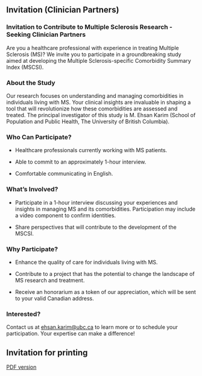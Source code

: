 ## Invitation (Clinician Partners) {-}

### Invitation to Contribute to Multiple Sclerosis Research - Seeking Clinician Partners

Are you a healthcare professional with experience in treating Multiple Sclerosis (MS)? We invite you to participate in a groundbreaking study aimed at developing the Multiple Sclerosis-specific Comorbidity Summary Index (MSCSI).

### About the Study

Our research focuses on understanding and managing comorbidities in individuals living with MS. Your clinical insights are invaluable in shaping a tool that will revolutionize how these comorbidities are assessed and treated. The principal investigator of this study is M. Ehsan Karim (School of Population and Public Health, The University of British Columbia).

### Who Can Participate?

- Healthcare professionals currently working with MS patients.

- Able to commit to an approximately 1-hour interview.

- Comfortable communicating in English.

### What’s Involved?

- Participate in a 1-hour interview discussing your experiences and insights in managing MS and its comorbidities. Participation may include a video component to confirm identities.

- Share perspectives that will contribute to the development of the MSCSI.

### Why Participate?

- Enhance the quality of care for individuals living with MS.

- Contribute to a project that has the potential to change the landscape of MS research and treatment.

- Receive an honorarium as a token of our appreciation, which will be sent to your valid Canadian address.

### Interested?

Contact us at [ehsan.karim\@ubc.ca](mailto:ehsan.karim@ubc.ca) to learn more or to schedule your participation. Your expertise can make a difference!

::: {.callout-tip}
## Invitation for printing

[PDF version](pdf/Advertisement for Clinician Partners.pdf)
:::
